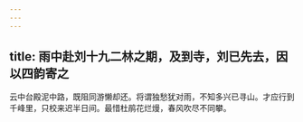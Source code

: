 ```yaml
---
---
---
```

title: 雨中赴刘十九二林之期，及到寺，刘已先去，因以四韵寄之
---



云中台殿泥中路，既阻同游懒却还。将谓独愁犹对雨，不知多兴已寻山。才应行到千峰里，只校来迟半日间。最惜杜鹃花烂熳，春风吹尽不同攀。